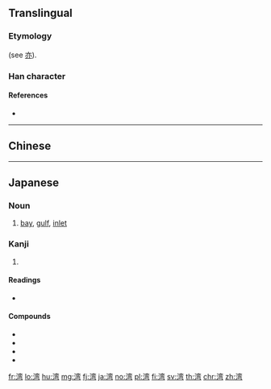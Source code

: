 {{also|灣}}
==Translingual==

===Etymology===
{{Han simp|灣|f=彎|t=弯}} (see [[亦]]).

===Han character===
{{Han char|rn=85|rad=水|as=09|sn=12|four=|canj=EYCN|ids=⿰氵弯}}

====References====
* {{Han ref|kx=0639.111|dkj=17920|hdz=31683.080|uh=6E7E|ud=28286}}

----

==Chinese==
{{zh-see|灣}}

----

==Japanese==

===Noun===
{{ja-noun|わん}}
# {{lb|ja|geography}} [[bay]], [[gulf]], [[inlet]]

===Kanji===
{{ja-kanji|grade=c|rs=水09|style=s|kyu=灣}}

# {{defn|lang=ja|sort=水09}}

====Readings====
* {{ja-readings|goon=[[えん]] (en) {{non-joyo-reading}}|kanon=[[わん]] (wan)|kun=[[いりえ]] (irie)}}

====Compounds====
* {{ja-l|湾曲}}
* {{ja-l|湾入}}
* {{ja-l|台湾}} 
* {{ja-l|湾岸}}
[[fr:湾]]
[[lo:湾]]
[[hu:湾]]
[[mg:湾]]
[[fj:湾]]
[[ja:湾]]
[[no:湾]]
[[pl:湾]]
[[fi:湾]]
[[sv:湾]]
[[th:湾]]
[[chr:湾]]
[[zh:湾]]
